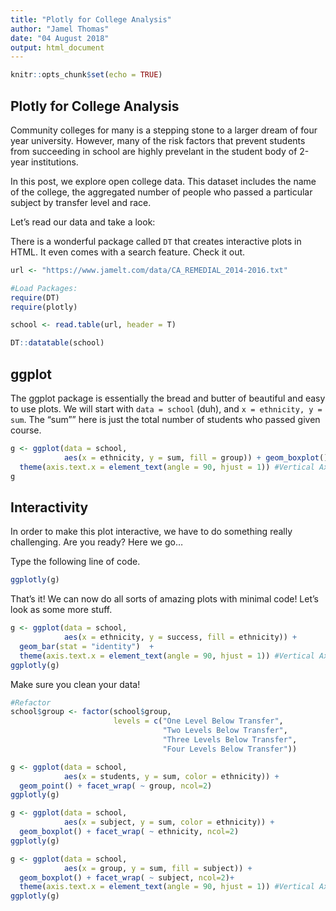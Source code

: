 ```yaml
---
title: "Plotly for College Analysis"
author: "Jamel Thomas"
date: "04 August 2018"
output: html_document
---
```


```r
knitr::opts_chunk$set(echo = TRUE)
```

## Plotly for College Analysis

Community colleges for many is a stepping stone to a larger dream of four year university. However, many of the risk factors that prevent students from succeeding in school are highly prevelant in the student body of 2-year institutions. 

In this post, we explore open college data. This dataset includes the name of the college, the aggregated number of people who passed a particular subject by transfer level and race. 

Let's read our data and take a look:

There is a wonderful package called `DT` that creates interactive plots in HTML. It even comes with a search feature. Check it out. 
```r
url <- "https://www.jamelt.com/data/CA_REMEDIAL_2014-2016.txt"

```

```r
#Load Packages:
require(DT)
require(plotly)

school <- read.table(url, header = T)

```


```r
DT::datatable(school)
```


## ggplot
The ggplot package is essentially the bread and butter of beautiful and easy to use plots. We will start with `data = school` (duh), and `x = ethnicity, y = sum`. The "sum"" here is just the total number of students who passed given course. 

```r
g <- ggplot(data = school,
            aes(x = ethnicity, y = sum, fill = group)) + geom_boxplot() +
  theme(axis.text.x = element_text(angle = 90, hjust = 1)) #Vertical Axis
g
```

## Interactivity
In order to make this plot interactive, we have to do something really challenging. Are you ready? Here we go...

Type the following line of code. 

```r
ggplotly(g)
```

That's it! We can now do all sorts of amazing plots with minimal code! Let's look as some more stuff. 


```r
g <- ggplot(data = school,
            aes(x = ethnicity, y = success, fill = ethnicity)) +
  geom_bar(stat = "identity")  +
  theme(axis.text.x = element_text(angle = 90, hjust = 1)) #Vertical Axis
ggplotly(g)

```

Make sure you clean your data!

```r
#Refactor
school$group <- factor(school$group,
                       levels = c("One Level Below Transfer",
                                  "Two Levels Below Transfer",
                                  "Three Levels Below Transfer",
                                  "Four Levels Below Transfer"))

g <- ggplot(data = school,
            aes(x = students, y = sum, color = ethnicity)) +
  geom_point() + facet_wrap( ~ group, ncol=2)
ggplotly(g)

```


```r

g <- ggplot(data = school,
            aes(x = subject, y = sum, color = ethnicity)) +
  geom_boxplot() + facet_wrap( ~ ethnicity, ncol=2)
ggplotly(g)

```


```r

g <- ggplot(data = school,
            aes(x = group, y = sum, fill = subject)) +
  geom_boxplot() + facet_wrap( ~ subject, ncol=2)+
  theme(axis.text.x = element_text(angle = 90, hjust = 1)) #Vertical Axis
ggplotly(g)
```